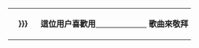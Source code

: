 <div style="float:{{{float|left}}}; border:{{{border-width|1}}}px solid {{{border-color|{{{1|#000}}}}}}; margin:1px;">
{| cellspacing="0" style="width:238px; background:{{{info-background|{{{2|#006400}}}}}};"
| style="width:45px; height:45px; background:{{{logo-background|{{{1|#fff}}}}}}; text-align:center; font-size:{{{logo-size|{{{5|18}}}}}}pt; color:{{{logo-color|#006400}}};" | '''{{{logo|{{{3|Matt R}}}}}}'''
| style="font-size:{{{info-size|10}}}pt; padding:4pt; line-height:1.25em; color:{{{info-color|#fff}}};" |  '''這位用户喜歡用[[Matt Redman|<span style="color:#fff">Matt Redman</span>]] 歌曲來敬拜'''
|}</div>
